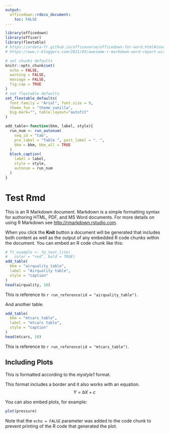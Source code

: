 ---
output:
  officedown::rdocx_document:
    toc: FALSE
---

```{r setup, include=FALSE}
library(officedown)
library(officer)
library(flextable)
# https://ardata-fr.github.io/officeverse/officedown-for-word.html#insert-sections
# https://www.r-bloggers.com/2021/03/awesome-r-markdown-word-report-with-programmatically-inserted-headings-outputs-and/

# set chunks defaults
knitr::opts_chunk$set(
  echo = FALSE,
  warning = FALSE,
  message = FALSE,
  fig.cap = TRUE
)
# set flextable defaults
set_flextable_defaults(
  font.family = "Arial", font.size = 9, 
  theme_fun = "theme_vanilla",
  big.mark="", table.layout="autofit"
)
```

```{r functions}
add_table<-function(bkm, label, style){
  run_num <- run_autonum(
    seq_id = "tab",
    pre_label = "Table ", post_label = ". ",
    bkm = bkm, bkm_all = TRUE
  )
  block_caption(
    label = label,
    style = style,
    autonum = run_num
  )
}
```


# Test Rmd

This is an R Markdown document. Markdown is a simple formatting syntax for authoring HTML, PDF, and MS Word documents. For more details on using R Markdown see <http://rmarkdown.rstudio.com>.

When you click the **Knit** button a document will be generated that includes both content as well as the output of any embedded R code chunks within the document. You can embed an R code chunk like this:

```{r airquality}
# ft_example <- fp_text_lite(
#   color = "red", bold = TRUE)
add_table(
  bkm = "airquality_table",
  label = "Airquality table",
  style = "caption"
)
head(airquality, 10)
```

This is reference to `r run_reference(id = "airquality_table")`.

And another table.

```{r mtcars}
add_table(
  bkm = "mtcars_table",
  label = "mtcars table",
  style = "caption"
)
head(mtcars, 10)
```

This is reference to `r run_reference(id = "mtcars_table")`.

## Including Plots

:::{custom-style="mystyle1"}
This is formatted according to the _mystyle1_ format.
:::

:::{custom-style="mystyle3"}
This format includes a border and it also works with an equation.
$$Y = bX + c$$
:::

You can also embed plots, for example:

```{r pressure}
plot(pressure)
```

Note that the `echo = FALSE` parameter was added to the code chunk to prevent printing of the R code that generated the plot.
